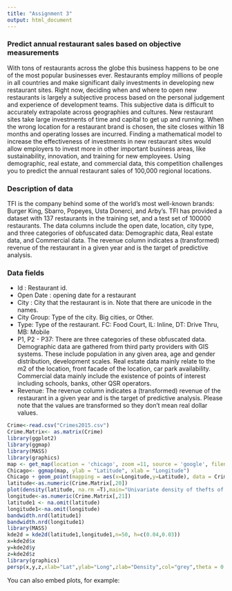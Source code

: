```yaml
---
title: "Assignment 3"
output: html_document
---
```


### Predict annual restaurant sales based on objective measurements

With tons of restaurants across the globe this business happens to be one of the most 
popular businesses ever. Restaurants employ millions of people in all countries and make 
significant daily investments in developing new restaurant sites. Right now, deciding 
when and where to open new restaurants is largely a subjective process based on the 
personal judgement and experience of development teams. This subjective data is difficult 
to accurately extrapolate across geographies and cultures. New restaurant sites take 
large investments of time and capital to get up and running. When the wrong location for 
a restaurant brand is chosen, the site closes within 18 months and operating losses are 
incurred. Finding a mathematical model to increase the effectiveness of investments in new restaurant 
sites would allow employers to invest more in other important business areas, like 
sustainability, innovation, and training for new employees. Using demographic, real estate, 
and commercial data, this competition challenges you to predict the annual restaurant sales 
of 100,000 regional locations. 

### Description of data

TFI is the company behind some of the world's most well-known 
brands: Burger King, Sbarro, Popeyes, Usta Donerci, and Arby’s.
TFI has provided a dataset with 137 restaurants in the training 
set, and a test set of 100000 restaurants. The data columns include 
the open date, location, city type, and three categories of obfuscated data: 
Demographic data, Real estate data, and Commercial data. The revenue column 
indicates a (transformed) revenue of the restaurant in a given year and is 
the target of predictive analysis. 

### Data fields

* Id : Restaurant id. 
* Open Date : opening date for a restaurant
* City : City that the restaurant is in. Note that there are unicode in the names. 
* City Group: Type of the city. Big cities, or Other. 
* Type: Type of the restaurant. FC: Food Court, IL: Inline, DT: Drive Thru, MB: Mobile
* P1, P2 - P37: There are three categories of these obfuscated data. Demographic data 
are gathered from third party providers with GIS systems. These include population in 
any given area, age and gender distribution, development scales. Real estate data mainly 
relate to the m2 of the location, front facade of the location, car park availability. 
Commercial data mainly include the existence of points of interest including schools, 
banks, other QSR operators.
* Revenue: The revenue column indicates a (transformed) revenue of the restaurant in a 
given year and is the target of predictive analysis. Please note that the values are 
transformed so they don't mean real dollar values. 

```r
Crime<-read.csv("Crimes2015.csv")
Crime.Matrix<- as.matrix(Crime)
library(ggplot2)
library(ggmap)
library(MASS)
library(graphics)
map <- get_map(location = 'chicago', zoom =11, source = 'google', filename = "Crime in Chicago") 
Chicago<- ggmap(map, ylab = "Latitude", xlab = "Longitude")
Chicago + geom_point(mapping = aes(x=Longitude,y=Latitude), data = Crime, size=0.005, colour="red", shape=0, na.rm = TRUE)
latitude<-as.numeric(Crime.Matrix[,20])
plot(density(latitude, na.rm =T),main="Univariate density of thefts of 2015 over latitude")
longitude<-as.numeric(Crime.Matrix[,21])
latitude1 <- na.omit(latitude)
longitude1<-na.omit(longitude)
bandwidth.nrd(latitude1)
bandwidth.nrd(longitude1)
library(MASS)
kde2d = kde2d(latitude1,longitude1,n=50, h=c(0.04,0.03))
x=kde2d$x
y=kde2d$y
z=kde2d$z
library(graphics)
persp(x,y,z,xlab="Lat",ylab="Long",zlab="Density",col="grey",theta = 0 , phi = 45)
```

You can also embed plots, for example:

```r

```


